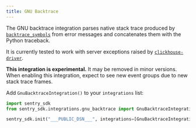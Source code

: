 ```yaml
---
title: GNU Backtrace
---
```


The GNU backtrace integration parses native stack trace produced by [`backtrace_symbols`](https://linux.die.net/man/3/backtrace_symbols) from error messages and concatenates them with the Python traceback.

It is currently tested to work with server exceptions raised by [`clickhouse-driver`](https://github.com/mymarilyn/clickhouse-driver).

**This integration is experimental.** It may be removed in minor versions. When enabling this integration, expect to see new event groups due to new stack trace frames.

Add `GnuBacktraceIntegration()` to your `integrations` list:

```python
import sentry_sdk
from sentry_sdk.integrations.gnu_backtrace import GnuBacktraceIntegration

sentry_sdk.init("___PUBLIC_DSN___", integrations=[GnuBacktraceIntegration()])
```
